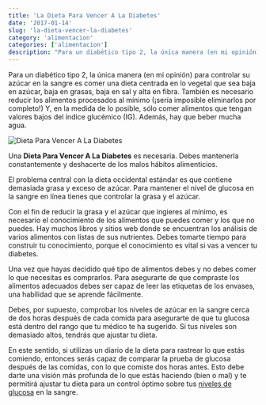 ```yaml
---
title: 'La Dieta Para Vencer A La Diabetes'
date: '2017-01-14'
slug: 'la-dieta-vencer-la-diabetes'
category: 'alimentacion'
categories: ['alimentacion']
description: "Para un diabético tipo 2, la única manera (en mi opinión) para controlar su azúcar en la sangre es comer una dieta centrada en lo vegetal que sea baja en"
---
```


Para un diabético tipo 2, la única manera (en mi opinión) para controlar su azúcar en la sangre es comer una dieta centrada en lo vegetal que sea baja en azúcar, baja en grasas, baja en sal y alta en fibra. También es necesario reducir los alimentos procesados al mínimo (¡sería imposible eliminarlos por completo!) Y, en la medida de lo posible, sólo comer alimentos que tengan valores bajos del índice glucémico (IG). Además, hay que beber mucha agua.

![Dieta Para Vencer A La Diabetes](/images/vencer-diabetes.webp)

Una **Dieta Para Vencer A La Diabetes** es necesaria. Debes mantenerla constantemente y deshacerte de los malos hábitos alimenticios.

El problema central con la dieta occidental estándar es que contiene demasiada grasa y exceso de azúcar. Para mantener el nivel de glucosa en la sangre en línea tienes que controlar la grasa y el azúcar.

Con el fin de reducir la grasa y el azúcar que ingieres al mínimo, es necesario el conocimiento de los alimentos que puedes comer y los que no puedes. Hay muchos libros y sitios web donde se encuentran los análisis de varios alimentos con listas de sus nutrientes. Debes tomarte tiempo para construir tu conocimiento, porque el conocimiento es vital si vas a vencer tu diabetes.

Una vez que hayas decidido qué tipo de alimentos debes y no debes comer lo que necesitas es comprarlos. Para asegurarte de que compraste los alimentos adecuados debes ser capaz de leer las etiquetas de los envases, una habilidad que se aprende fácilmente.

Debes, por supuesto, comprobar los niveles de azúcar en la sangre cerca de dos horas después de cada comida para asegurarte de que tu glucosa está dentro del rango que tu médico te ha sugerido. Si tus niveles son demasiado altos, tendrás que ajustar tu dieta.

En este sentido, si utilizas un diario de la dieta para rastrear lo que estás comiendo, entonces serás capaz de comparar la prueba de glucosa después de las comidas, con lo que comiste dos horas antes. Esto debe darte una visión más profunda de lo que estás haciendo (bien o mal) y te permitirá ajustar tu dieta para un control óptimo sobre tus [niveles de glucosa](/cuanto-es-el-nivel-normal-de-glucosa/) en la sangre.
